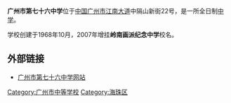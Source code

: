 '''广州市第七十六中学'''位于[[中国|中国]][[广州市|广州市]][[江南大道_(廣州)|江南大道]]中隔山新街22号，是一所全日制[[中学|中学]]。

学校创建于1968年10月，2007年增挂'''岭南画派纪念中学'''校名。

== 外部链接 ==
*[https://web.archive.org/web/20101127053413/http://www.gz76z.com/index.asp 广州市第七十六中学网站]

{{GZ-stub}}
[[Category:广州市中等学校|Category:广州市中等学校]]
[[Category:海珠区|Category:海珠区]]